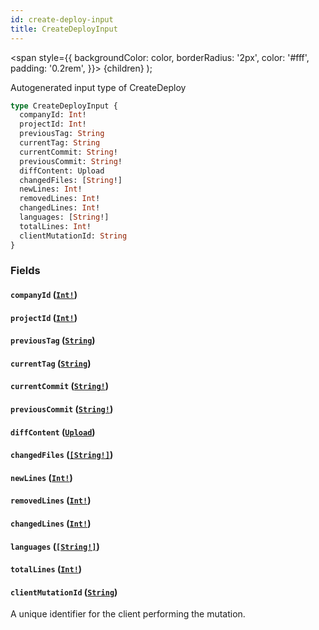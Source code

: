 ```yaml
---
id: create-deploy-input
title: CreateDeployInput
---
```


<span
style={{
      backgroundColor: color,
      borderRadius: '2px',
      color: '#fff',
      padding: '0.2rem',
    }}>
{children}
</span>
);

Autogenerated input type of CreateDeploy

```graphql
type CreateDeployInput {
  companyId: Int!
  projectId: Int!
  previousTag: String
  currentTag: String
  currentCommit: String!
  previousCommit: String!
  diffContent: Upload
  changedFiles: [String!]
  newLines: Int!
  removedLines: Int!
  changedLines: Int!
  languages: [String!]
  totalLines: Int!
  clientMutationId: String
}
```

### Fields

#### `companyId` ([`Int!`](/api/scalars/int))

#### `projectId` ([`Int!`](/api/scalars/int))

#### `previousTag` ([`String`](/api/scalars/string))

#### `currentTag` ([`String`](/api/scalars/string))

#### `currentCommit` ([`String!`](/api/scalars/string))

#### `previousCommit` ([`String!`](/api/scalars/string))

#### `diffContent` ([`Upload`](/api/scalars/upload))

#### `changedFiles` ([`[String!]`](/api/scalars/string))

#### `newLines` ([`Int!`](/api/scalars/int))

#### `removedLines` ([`Int!`](/api/scalars/int))

#### `changedLines` ([`Int!`](/api/scalars/int))

#### `languages` ([`[String!]`](/api/scalars/string))

#### `totalLines` ([`Int!`](/api/scalars/int))

#### `clientMutationId` ([`String`](/api/scalars/string))

A unique identifier for the client performing the mutation.
